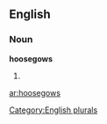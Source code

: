 ==English==

===Noun===
'''hoosegows'''

# {{plural of|[[hoosegow]]}}

[[Category:English plurals]]

[[ar:hoosegows]]